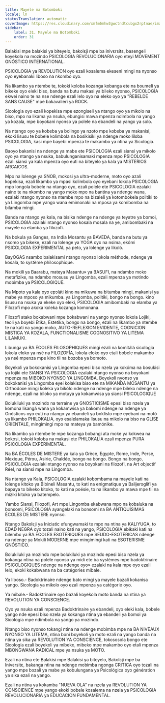 ```yaml
---
title: Mayele ma Botomboki
locale: ln
statusTranslation: automatic
coverImage: https://res.cloudinary.com/xmfm6mhw3gwctndtcubgx2rptnae/image/upload/v1740337243/small_cover_educacion_fundamental_a051170f1c.webp
sidebar:
    label: 31. Mayele ma Botomboki
    order: 31
---
```

Balakisi mpe balakisi ya biteyelo, bakolɛji mpe ba inivɛrsitɛ, basengeli koyekola na mozindo PSICOLOGIA REVOLUCIONARIA oyo eteyi MOVEMENT GNÓSTICO INTERNATIONAL.

PSICOLOGIA ya REVOLUTION oyo ezali kosalema ekeseni mingi na nyonso oyo eyebanaki liboso na nkombo oyo.

Na likambo ya ntembe te, tokoki koloba kozanga kobanga ete na boumeli ya bikeke oyo eleki biso, banda na butu makasi ya bileko nyonso, PSICOLOGIA ekwei naino te na nse ndenge ezali lelo oyo na eleko oyo ya "REBELDE SANS CAUSE" mpe bakavalieri ya ROCK.

Sicologia oyo ezali kopekisa mpe ezongiseli ya ntango oyo ya mikolo na biso, mpo na likama ya nsuka, ebungisi mawa mpenza ndimbola na yango ya kozala, mpe boyokani nyonso ya polele na ebandeli na yango ya solo.

Na ntango oyo ya kobeba ya bolingo ya nzoto mpe kobeba ya makanisi, ekoki lisusu te bobele kolimbola na bosikisiki ya ndenge moko liloba PSICOLOGIA, kasi mpe bayebi mpenza te makambo ya ntina ya Sicologia.

Baoyo bakanisi na ndenge ya mabe ete PSICOLOGIA ezali siansi ya mikolo oyo ya ntango ya nsuka, babulunganisamaki mpenza mpo PSICOLOGIA ezali siansi ya kala mpenza oyo euti na biteyelo ya kala ya MISTERIOS ARCAICOS.

Mpo na lolenge ya SNOB, mokosi ya ultra-moderne, moto oyo azali kopekisa, ezali likambo ya mpasi kolimbola oyo eyebani lokola PSICOLOGIA mpo longola bobele na ntango oyo, ezali polele ete PSICOLOGIA ezalaki naino te na nkombo na yango moko mpo na bantina ya ndenge wana, ezalaki ntango nyonso na ntembe mpo na bizaleli ya kotombokela politiki to ya Lingomba mpe yango wana emimonaki na mposa ya komibomba na bilamba mingi.

Banda na ntango ya kala, na bisika ndenge na ndenge ya teyatre ya bomoi, PSICOLOGIA azalaki ntango nyonso kosala mosala na ye, amibombaki na mayele na elamba ya filozofi.

Na bokula ya Ganges, na India Mosantu ya BAVEDA, banda na butu ya nsomo ya bikeke, ezali na lolenge ya YOGA oyo na nsima, ekómi PSICOLOGIA EXPERIMENTAL ya peto, ya lolenge ya likoló.

BayOGAS nsambo balakisami ntango nyonso lokola méthode, ndenge ya kosala, to système philosophique.

Na mokili ya Baarabu, mateya Masantu» ya BASUFI, na ndambo moko metafizike, na ndambo mosusu ya Lingomba, ezali mpenza ya motindo mobimba ya PSICOLOGIQUE.

Na Mpoto ya kala oyo epɔláti kino na mikuwa na bitumba mingi, makanisi ya mabe ya mposo ya mikumba. ya Lingomba, politiki, bongo na bongo. kino lisusu na nsuka ya ekeke oyo eleki, PSICOLOGIA amibombaki na elamba ya Filozofi mpo akoka koleka kozanga komonana.

Filozofi atako bokabwani mpe bokabwani na yango nyonso lokola Lojiki, teoli ya boyebi Etika, Estetika, bongo na bongo, ezali na likambo ya ntembe te na kati na yango moko, AUTO-REFLEXION EVIDENTE, COGNICION MISTICA YA KOZALA, FUNCTIONALISME COGNOSITIVO YA LITEMA LILAMUKI.

Libunga ya BA ÉCOLES FILOSOPHIQUES mingi ezali na komitálá sicologia lokola eloko ya nsé na FILOZOFÍA, lokola eloko oyo etali bobele makambo ya nsé mpenza mpe kino tii na bozoba ya bomoto.

Boyekoli ya bokokanisi ya Lingomba epesi biso nzela ya kokóma na bosukisi ya lojiki ete SIANSI YA PSICOLOGIA ezalaki ntango nyonso na boyokani mpenza na MIBOKO NYONSO YA LINGOMBA. Boyekoli nyonso ya bokokanisi ya Lingomba eyei kolakisa biso ete na MIKANDA MOSANTU ya Orthodoxe mingi koleka ya bikólo ndenge na ndenge mpe bileko ndenge na ndenge, ezali na biloko ya motuya ya kokamwisa ya siansi PSICOLOGIQUE

Bolukiluki ya mozindo na terraine ya GNOSTICISME epesi biso nzela ya komona lisangá wana ya kokamwisa ya bakomi ndenge na ndenge ya Gnósticos oyo euti na ntango ya ebandeli ya boklisto mpe eyebani na motó ya likambo PHILOKALIA, oyo esalelamaka lisusu na mikolo na biso na GLISE ORIENTALE, mingimingi mpo na mateya ya bamónike.

Na likambo ya ntembe te mpe kozanga bobangi ata moke ya kokwea na bokosi, tokoki koloba na makasi ete PHILOKALIA ezali mpenza PURA PSICOLOGIA EXPERIMENTAL.

Na BA ÉCOLES DE MISTERE ya kala ya Grèce, Egypte, Rome, Inde, Perse, Mexique, Pérou, Asirie, Chaldée, bongo na bongo. Bongo na bongo, PSICOLOGIA ezalaki ntango nyonso na boyokani na filozofi, na Art objectif Réel, na siansi mpe na Lingomba.

Na ntango ya Kala, PSICOLOGIA ezalaki kobombama na mayele kati na lolenge kitoko ya Bibineli Masantu, to kati na enigmatique ya Balijeroglifi ya bapaya to bikeko kitoko, to kati na poésie, to na likambo ya mawa mpe tii na miziki kitoko ya batempelo.

Yambo Siansi, Filozofi, Art mpe Lingomba ekabwana mpo na kobaluka na bonsomi, PSICOLOGIA ayangelaki na bonsomi na BA ANTIQUÍSIMAS ÉCOLES DE MISTERE nyonso.

Ntango Bakolɛji ya Iniciatic efungwamaki te mpo na ntina ya KALIYUGA, to EDAD NEGRA oyo tozali naino kati na yango, PSICOLOGIA ebikaki kati na bilembo ya BA ÉCOLES ESOTÉRIQUES mpe SEUDO-ESOTERICAS ndenge na ndenge ya Mokili MODERNE mpe mingimingi kati na ESOTERISME GNÓSTICO.

Bolukiluki ya mozindo mpe bolukiluki ya mozindo epesi biso nzela ya kokanga ntina na polele nyonso ya midi ete ba systèmes mpe badoktrinaire PSICOLOGIQUES ndenge na ndenge oyo» ezalaki na kala mpe oyo ezali lelo, ekoki kokabwana na ba catégories mibale.

Ya liboso.- Badoktrinaire ndenge bato mingi ya mayele bazali kokanisa yango. Sicologia ya mikolo oyo ezali mpenza ya catégorie oyo.

Ya mibale.- Badoktrinaire oyo bazali koyekola moto banda na ntina ya REVOLUTION YA CONSCIENCE.

Oyo ya nsuka ezali mpenza Badoktrinaire ya ebandeli, oyo eleki kala, bobele yango nde epesi biso nzela ya kokanga ntina ya ebandeli ya bomoi ya Sicología mpe ndimbola na yango ya mozindo.

Ntango biso nyonso tokangi ntina na ndenge mobimba mpe na BA NIVEAUX NYONSO YA LITEMA, ntina boni boyekoli ya moto ezali na yango banda na ntina ya sika ya REVOLUTION YA CONSCIENCE, tokososola bongo ete Sicología ezali boyekoli ya mibeko, mibeko mpe makambo oyo etali mpenza MBONGWANA RADICAL mpe ya nsuka ya MOTO.

Ezali na ntina ete Balakisi mpe Balakisi ya biteyelo, Bakolɛji mpe ba Inivɛrsitɛ, bakanga ntina na ndenge mobimba ngonga CRITICA oyo tozali na yango mpe bozali ya mabe ya kobulungana ya Psicológica oyo génération ya sika ezali na yango.

Ezali na ntina ya kokamba "NUEVA OLA" na nzela ya REVOLUTION YA CONSCIENCE mpe yango ekoki bobele kosalema na nzela ya PSICOLOGIA REVOLUCIONARIA ya EDUCACIÓN FUNDAMENTAL.

